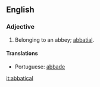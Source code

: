 ==English==

===Adjective===
{{en-adj|-}}

# {{obsolete}} Belonging to an abbey; [[abbatial]].

====Translations====
{{trans-top|belonging to an abbey}}
* Portuguese: [[abbade]]
{{trans-mid}}
{{trans-bottom}}

[[it:abbatical]]